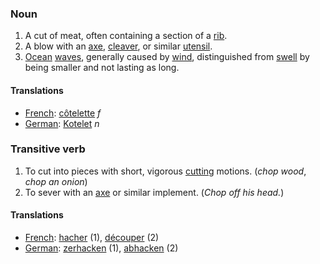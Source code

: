 ===Noun===

# A cut of meat, often containing a section of a [[rib]].
# A blow with an [[axe]], [[cleaver]], or similar [[utensil]].
# [[Ocean]] [[wave]]s, generally caused by [[wind]], distinguished from [[swell]] by being smaller and not lasting as long.

====Translations====

*[[French]]: [[côtelette]] ''f''
*[[German]]: [[Kotelet]] ''n''

===Transitive verb===

# To cut into pieces with short, vigorous [[cut]]ting motions.  (''chop wood'', ''chop an onion'')
# To sever with an [[axe]] or similar implement. (''Chop off his head.'')

====Translations====

*[[French]]: [[hacher]] (1), [[découper]] (2)
*[[German]]: [[zerhacken]] (1), [[abhacken]] (2)